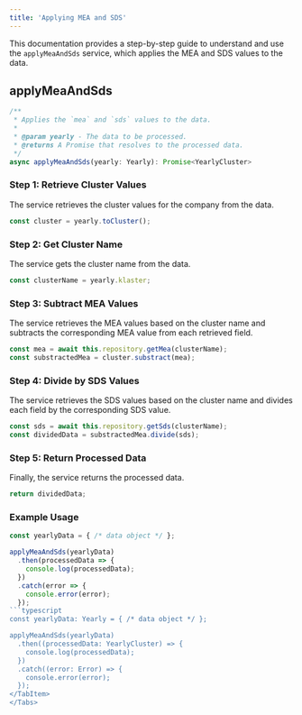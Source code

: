 ```yaml
---
title: 'Applying MEA and SDS'
---
```


This documentation provides a step-by-step guide to understand and use the `applyMeaAndSds` service, which applies the MEA and SDS values to the data.

## applyMeaAndSds

```typescript
/**
 * Applies the `mea` and `sds` values to the data.
 * 
 * @param yearly - The data to be processed.
 * @returns A Promise that resolves to the processed data.
 */
async applyMeaAndSds(yearly: Yearly): Promise<YearlyCluster>
```

### Step 1: Retrieve Cluster Values
The service retrieves the cluster values for the company from the data.

```typescript
const cluster = yearly.toCluster();
```
### Step 2: Get Cluster Name
The service gets the cluster name from the data.

```typescript
const clusterName = yearly.klaster;
```
### Step 3: Subtract MEA Values
The service retrieves the MEA values based on the cluster name and subtracts the corresponding MEA value from each retrieved field.

```typescript
const mea = await this.repository.getMea(clusterName);
const substractedMea = cluster.substract(mea);
```
### Step 4: Divide by SDS Values
The service retrieves the SDS values based on the cluster name and divides each field by the corresponding SDS value.

```typescript
const sds = await this.repository.getSds(clusterName);
const dividedData = substractedMea.divide(sds);
```

### Step 5: Return Processed Data
Finally, the service returns the processed data.

```typescript
return dividedData;
```

### Example Usage

```javascript
const yearlyData = { /* data object */ };

applyMeaAndSds(yearlyData)
  .then(processedData => {
    console.log(processedData);
  })
  .catch(error => {
    console.error(error);
  });
```typescript
const yearlyData: Yearly = { /* data object */ };

applyMeaAndSds(yearlyData)
  .then((processedData: YearlyCluster) => {
    console.log(processedData);
  })
  .catch((error: Error) => {
    console.error(error);
  });
</TabItem>
</Tabs>
